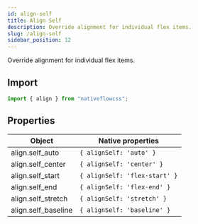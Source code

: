 ```yaml
---
id: align-self
title: Align Self
description: Override alignment for individual flex items.
slug: /align-self
sidebar_position: 12
---
```


Override alignment for individual flex items.

## Import

```js title="src/screens/Component.js"
import { align } from "nativeflowcss";
```

## Properties

| Object              | Native properties             |
| ------------------- | ----------------------------- |
| align.self_auto     | `{ alignSelf: 'auto' }`       |
| align.self_center   | `{ alignSelf: 'center' }`     |
| align.self_start    | `{ alignSelf: 'flex-start' }` |
| align.self_end      | `{ alignSelf: 'flex-end' }`   |
| align.self_stretch  | `{ alignSelf: 'stretch' }`    |
| align.self_baseline | `{ alignSelf: 'baseline' }`   |
